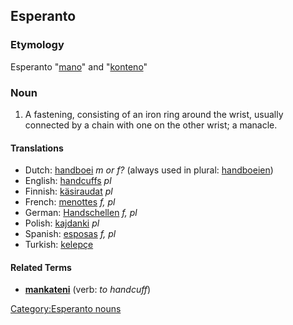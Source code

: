==Esperanto==
===Etymology===
Esperanto "[[mano]]" and "[[konteno]]"
===Noun===
[[Category:Esperanto nouns]]
#A fastening, consisting of an iron ring around the wrist, usually connected by a chain with one on the other wrist; a manacle.

====Translations====
*Dutch: [[handboei]] ''m or f?'' (always used in plural: [[handboeien]])
*English: [[handcuffs]] ''pl''
*Finnish: [[käsiraudat]] ''pl''
*French: [[menottes]] ''f, pl''
*German: [[Handschellen]] ''f, pl''
*Polish: [[kajdanki]] ''pl''
*Spanish: [[esposas]] ''f, pl''
*Turkish: [[kelepçe]]

====Related Terms====
*'''[[mankateni]]''' (verb: ''to handcuff'')